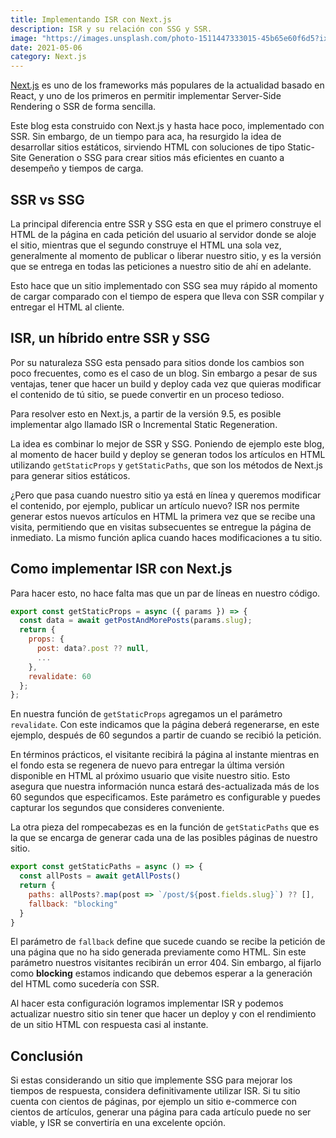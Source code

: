 ```yaml
---
title: Implementando ISR con Next.js
description: ISR y su relación con SSG y SSR.
image: "https://images.unsplash.com/photo-1511447333015-45b65e60f6d5?ixlib=rb-4.0.3&ixid=MnwxMjA3fDB8MHxwaG90by1wYWdlfHx8fGVufDB8fHx8&auto=format&fit=crop&w=768&q=80"
date: 2021-05-06
category: Next.js
---
```


[Next.js](https://nextjs.org) es uno de los frameworks más populares de la actualidad basado en React, y uno de los primeros en permitir implementar Server-Side Rendering o SSR de forma sencilla.

Este blog esta construido con Next.js y hasta hace poco, implementado con SSR. Sin embargo, de un tiempo para aca, ha resurgido la idea de desarrollar sitios estáticos, sirviendo HTML con soluciones de tipo Static-Site Generation o SSG para crear sitios más eficientes en cuanto a desempeño y tiempos de carga.

## SSR vs SSG

La principal diferencia entre SSR y SSG esta en que el primero construye el HTML de la página en cada petición del usuario al servidor donde se aloje el sitio, mientras que el segundo construye el HTML una sola vez, generalmente al momento de publicar o liberar nuestro sitio, y es la versión que se entrega en todas las peticiones a nuestro sitio de ahí en adelante.

Esto hace que un sitio implementado con SSG sea muy rápido al momento de cargar comparado con el tiempo de espera que lleva con SSR compilar y entregar el HTML al cliente.

## ISR, un híbrido entre SSR y SSG

Por su naturaleza SSG esta pensado para sitios donde los cambios son poco frecuentes, como es el caso de un blog. Sin embargo a pesar de sus ventajas, tener que hacer un build y deploy cada vez que quieras modificar el contenido de tú sitio, se puede convertir en un proceso tedioso.

Para resolver esto en Next.js, a partir de la versión 9.5, es posible implementar algo llamado ISR o Incremental Static Regeneration.

La idea es combinar lo mejor de SSR y SSG. Poniendo de ejemplo este blog, al momento de hacer build y deploy se generan todos los artículos en HTML utilizando `getStaticProps` y `getStaticPaths`, que son los métodos de Next.js para generar sitios estáticos.

¿Pero que pasa cuando nuestro sitio ya está en línea y queremos modificar el contenido, por ejemplo, publicar un artículo nuevo? ISR nos permite generar estos nuevos artículos en HTML la primera vez que se recibe una visita, permitiendo que en visitas subsecuentes se entregue la página de inmediato. La mismo función aplica cuando haces modificaciones a tu sitio.

## Como implementar ISR con Next.js

Para hacer esto, no hace falta mas que un par de líneas en nuestro código.

```js {8}
export const getStaticProps = async ({ params }) => {
  const data = await getPostAndMorePosts(params.slug);
  return {
    props: {
      post: data?.post ?? null,
      ...
    },
    revalidate: 60
  };
};
```

En nuestra función de `getStaticProps` agregamos un el parámetro `revalidate`. Con este indicamos que la página deberá regenerarse, en este ejemplo, después de 60 segundos a partir de cuando se recibió la petición.

En términos prácticos, el visitante recibirá la página al instante mientras en el fondo esta se regenera de nuevo para entregar la última versión disponible en HTML al próximo usuario que visite nuestro sitio. Esto asegura que nuestra información nunca estará des-actualizada más de los 60 segundos que especificamos. Este parámetro es configurable y puedes capturar los segundos que consideres conveniente.

La otra pieza del rompecabezas es en la función de `getStaticPaths` que es la que se encarga de generar cada una de las posibles páginas de nuestro sitio.

```js {5}
export const getStaticPaths = async () => {
  const allPosts = await getAllPosts()
  return {
    paths: allPosts?.map(post => `/post/${post.fields.slug}`) ?? [],
    fallback: "blocking"
  }
}
```

El parámetro de `fallback` define que sucede cuando se recibe la petición de una página que no ha sido generada previamente como HTML. Sin este parámetro nuestros visitantes recibirán un error 404. Sin embargo, al fijarlo como **blocking** estamos indicando que debemos esperar a la generación del HTML como sucedería con SSR.

Al hacer esta configuración logramos implementar ISR y podemos actualizar nuestro sitio sin tener que hacer un deploy y con el rendimiento de un sitio HTML con respuesta casi al instante.

## Conclusión

Si estas considerando un sitio que implemente SSG para mejorar los tiempos de respuesta, considera definitivamente utilizar ISR. Si tu sitio cuenta con cientos de páginas, por ejemplo un sitio e-commerce con cientos de artículos, generar una página para cada artículo puede no ser viable, y ISR se convertiría en una excelente opción.
